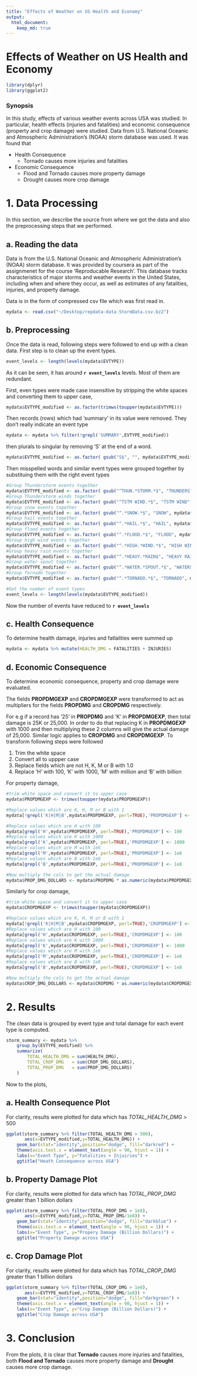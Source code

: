 ```yaml
---
title: "Effects of Weather on US Health and Economy"
output: 
  html_document:
    keep_md: true
---
```


Effects of Weather on US Health and Economy
==============================================
```r
library(dplyr)
library(ggplot2)
```


### Synopsis

In this study, effects of various weather events across USA was studied. In particular, health effects (injuries and fatalities) and economic consequence (property and crop damage) were studied. Data from U.S. National Oceanic and Atmospheric Administration's (NOAA) storm database was used. It was found that

* Health Consequence
    * Tornado causes more injuries and fatalities
* Economic Consequence
    * Flood and Tornado causes more property damage
    * Drought causes more crop damage

# 1. Data Processing
In this section, we describe the source from where we got the data and also the preprocessing steps that we performed.

## a. Reading the data 

Data is from the U.S. National Oceanic and Atmospheric Administration's (NOAA) storm database. It was provided by coursera as part of the assignmenet for the course 'Reproducable Research'. This database tracks characteristics of major storms and weather events in the United States, including when and where they occur, as well as estimates of any fatalities, injuries, and property damage.

Data is in the form of compressed csv file which was first read in.

```r
mydata <- read.csv("~/Desktop/repdata-data-StormData.csv.bz2")
```

## b. Preprocessing

Once the data is read, following steps were followed to end up with a clean data. First step is to clean up the event types. 

```r
event_levels <- length(levels(mydata$EVTYPE))
```

As it can be seen, it has around **`r event_levels`** levels. Most of them are redundant.

First, even types were made case insensitive by stripping the white spaces and converting them to upper case,

```r
mydata$EVTYPE_modified <- as.factor(trimws(toupper(mydata$EVTYPE)))
```

Then records (rows) which had 'summary' in its value were removed. They don't really indicate an event type

```r
mydata <- mydata %>% filter(!grepl('SUMMARY',EVTYPE_modified))
```

then plurals to singular by removing 'S' at the end of a word.

```r
mydata$EVTYPE_modified <- as.factor( gsub("S$", "", mydata$EVTYPE_modified, perl=TRUE) )
```

Then misspelled words and similar event types were grouped together by substituing them with the right event types

```r
#Group Thunderstorm events together
mydata$EVTYPE_modified <- as.factor( gsub("^THUN.*STORM.*$", "THUNDERSTORM", mydata$EVTYPE_modified, perl=TRUE) )
#Group Thunderstorm winds together
mydata$EVTYPE_modified <- as.factor( gsub("^TSTM WIND.*$", "TSTM WIND", mydata$EVTYPE_modified, perl=TRUE) )
#Group snow events together
mydata$EVTYPE_modified <- as.factor( gsub("^.*SNOW.*$", "SNOW", mydata$EVTYPE_modified, perl=TRUE) )
#Group hail events together
mydata$EVTYPE_modified <- as.factor( gsub("^.*HAIL.*$", "HAIL", mydata$EVTYPE_modified, perl=TRUE) )
#Group flood events together
mydata$EVTYPE_modified <- as.factor( gsub("^.*FLOOD.*$", "FLOOD", mydata$EVTYPE_modified, perl=TRUE) )
#Group high wind events together
mydata$EVTYPE_modified <- as.factor( gsub("^.*HIGH.*WIND.*$", "HIGH WIND", mydata$EVTYPE_modified, perl=TRUE) )
#Group heavy rain events together
mydata$EVTYPE_modified <- as.factor( gsub("^.*HEAVY.*RAIN$", "HEAVY RAIN", mydata$EVTYPE_modified, perl=TRUE) )
#Group water spout together
mydata$EVTYPE_modified <- as.factor( gsub("^.*WATER.*SPOUT.*$", "WATERSPOUT", mydata$EVTYPE_modified, perl=TRUE) )
#Group Tornado together
mydata$EVTYPE_modified <- as.factor( gsub("^.*TORNADO.*$", "TORNADO", mydata$EVTYPE_modified, perl=TRUE) )
```

```r
#Get the number of event types
event_levels <- length(levels(mydata$EVTYPE_modified))
```


Now the number of events have reduced to **`r event_levels`**

## c. Health Consequence

To determine health damage, injuries and fatlalities were summed up

```r
mydata <- mydata %>% mutate(HEALTH_DMG = FATALITIES + INJURIES)

```

## d. Economic Consequence

To determine economic consequence, property and crop damage were evaluated. 

The fields **PROPDMGEXP** and **CROPDMGEXP** were transformed to act as multipliers for the fields **PROPDMG** and **CROPDMG** respectively.

For e.g if a record has '25' in **PROPDMG** and 'K' in **PROPDMGEXP**, then total damage is 25K or 25,000. In order to do that replacing K in **PROPDMGEXP** with 1000 and then multiplying these 2 columns will give the actual damage of 25,000. Similar logic applies to **CROPDMG** and **CROPDMGEXP**. To transform following steps were followed

1. Trim the white space
2. Convert all to uppper case
3. Replace fields which are not H, K, M or B with 1.0
3. Replace 'H' with 100, 'K' with 1000, 'M' with million and 'B' with billion

For property damage,

```r
#trim white space and convert it to upper case
mydata$PROPDMGEXP <- trimws(toupper(mydata$PROPDMGEXP))

#Replace values which are K, H, M or B with 1
mydata[!grepl('K|H|M|B',mydata$PROPDMGEXP, perl=TRUE),'PROPDMGEXP'] <- 1.0

#Replace values which are H with 100
mydata[grepl('H',mydata$PROPDMGEXP, perl=TRUE),'PROPDMGEXP'] <- 100
#Replace values which are K with 1000
mydata[grepl('K',mydata$PROPDMGEXP, perl=TRUE),'PROPDMGEXP'] <- 1000
#Replace values which are M with 1e6
mydata[grepl('M',mydata$PROPDMGEXP, perl=TRUE),'PROPDMGEXP'] <- 1e6
#Replace values which are B with 1e8
mydata[grepl('B',mydata$PROPDMGEXP, perl=TRUE),'PROPDMGEXP'] <- 1e8

#Now multiply the cols to get the actual damage
mydata$PROP_DMG_DOLLARS <- mydata$PROPDMG * as.numeric(mydata$PROPDMGEXP)

```

Similarly for crop damage,

```r
#trim white space and convert it to upper case
mydata$CROPDMGEXP <- trimws(toupper(mydata$CROPDMGEXP))

#Replace values which are K, H, M or B with 1
mydata[!grepl('K|H|M|B',mydata$CROPDMGEXP, perl=TRUE),'CROPDMGEXP'] <- 1.0
#Replace values which are H with 100
mydata[grepl('H',mydata$CROPDMGEXP, perl=TRUE),'CROPDMGEXP'] <- 100
#Replace values which are K with 1000
mydata[grepl('K',mydata$CROPDMGEXP, perl=TRUE),'CROPDMGEXP'] <- 1000
#Replace values which are M with 1e6
mydata[grepl('M',mydata$CROPDMGEXP, perl=TRUE),'CROPDMGEXP'] <- 1e6
#Replace values which are B with 1e8
mydata[grepl('B',mydata$CROPDMGEXP, perl=TRUE),'CROPDMGEXP'] <- 1e8

#Now multiply the cols to get the actual damage
mydata$CROP_DMG_DOLLARS <- mydata$CROPDMG * as.numeric(mydata$CROPDMGEXP)

```


# 2. Results

The clean data is grouped by event type and total damage for each event type is computed. 
```r
storm_summary <- mydata %>% 
    group_by(EVTYPE_modified) %>%
    summarize(
        TOTAL_HEALTH_DMG = sum(HEALTH_DMG),
        TOTAL_CROP_DMG   = sum(CROP_DMG_DOLLARS),
        TOTAL_PROP_DMG   = sum(PROP_DMG_DOLLARS)
    )
```

Now to the plots,

## a. Health Consequence Plot

For clarity, results were plotted for data which has *TOTAL_HEALTH_DMG* > 500

```r
ggplot(storm_summary %>% filter(TOTAL_HEALTH_DMG > 500),
       aes(x=EVTYPE_modified,y=TOTAL_HEALTH_DMG)) + 
    geom_bar(stat="identity",position="dodge", fill="darkred") + 
    theme(axis.text.x = element_text(angle = 90, hjust = 1)) +
    labs(x="Event Type", y="Fatalities + Injuiries") +
    ggtitle("Heath Consequence across USA")
```

## b. Property Damage Plot

For clarity, results were plotted for data which has *TOTAL_PROP_DMG* greater than 1 billion dollars

```r
ggplot(storm_summary %>% filter(TOTAL_PROP_DMG > 1e8), 
       aes(x=EVTYPE_modified,y=TOTAL_PROP_DMG/1e8)) + 
    geom_bar(stat="identity",position="dodge", fill="darkblue") +
    theme(axis.text.x = element_text(angle = 90, hjust = 1)) +
    labs(x="Event Type", y="Propery Damage (Billion Dollars)") +
    ggtitle("Property Damage across USA")
```

## c. Crop Damage Plot

For clarity, results were plotted for data which has *TOTAL_CROP_DMG* greater than 1 billion dollars

```r
ggplot(storm_summary %>% filter(TOTAL_CROP_DMG > 1e8), 
       aes(x=EVTYPE_modified,y=TOTAL_CROP_DMG/1e8)) + 
    geom_bar(stat="identity",position="dodge", fill="darkgreen") + 
    theme(axis.text.x = element_text(angle = 90, hjust = 1)) +
    labs(x="Event Type", y="Crop Damage (Billion Dollars)") +
    ggtitle("Crop Damage across USA")
```

# 3. Conclusion

From the plots, it is clear that **Tornado** causes more injuries and fatalities, both **Flood and Tornado** causes more property damage and **Drought** causes more crop damage.




